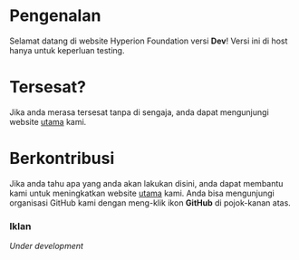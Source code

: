 # Pengenalan
Selamat datang di website Hyperion Foundation versi **Dev**! Versi ini di host hanya untuk keperluan testing.

# Tersesat?
Jika anda merasa tersesat tanpa di sengaja, anda dapat mengunjungi website [utama](https://www.hyperfoundation.xyz) kami.

# Berkontribusi
Jika anda tahu apa yang anda akan lakukan disini, anda dapat membantu kami untuk meningkatkan website [utama](https://www.hyperfoundation.xyz) kami.
Anda bisa mengunjungi organisasi GitHub kami dengan meng-klik ikon **GitHub** di pojok-kanan atas.

### Iklan
*Under development*